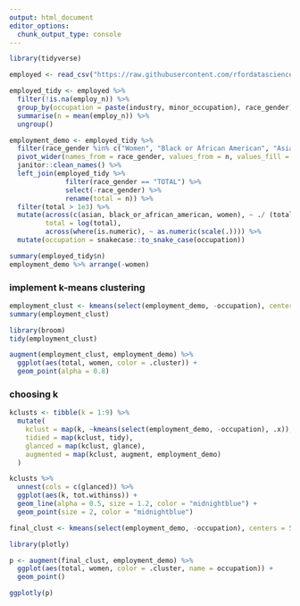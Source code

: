 ```yaml
---
output: html_document
editor_options: 
  chunk_output_type: console
---
```

```r
library(tidyverse)

employed <- read_csv("https://raw.githubusercontent.com/rfordatascience/tidytuesday/master/data/2021/2021-02-23/employed.csv")
```

```r
employed_tidy <- employed %>% 
  filter(!is.na(employ_n)) %>% 
  group_by(occupation = paste(industry, minor_occupation), race_gender) %>% 
  summarise(n = mean(employ_n)) %>% 
  ungroup()
```

```r
employment_demo <- employed_tidy %>% 
  filter(race_gender %in% c("Women", "Black or African American", "Asian")) %>% 
  pivot_wider(names_from = race_gender, values_from = n, values_fill = 0) %>% 
  janitor::clean_names() %>% 
  left_join(employed_tidy %>% 
              filter(race_gender == "TOTAL") %>% 
              select(-race_gender) %>% 
              rename(total = n)) %>% 
  filter(total > 1e3) %>% 
  mutate(across(c(asian, black_or_african_american, women), ~ ./ (total)),
         total = log(total),
         across(where(is.numeric), ~ as.numeric(scale(.)))) %>% 
  mutate(occupation = snakecase::to_snake_case(occupation))

summary(employed_tidy$n)
employment_demo %>% arrange(-women)
```
### implement k-means clustering
```r
employment_clust <- kmeans(select(employment_demo, -occupation), centers = 3)
summary(employment_clust)
```

```r
library(broom)
tidy(employment_clust)
```

```r
augment(employment_clust, employment_demo) %>% 
  ggplot(aes(total, women, color = .cluster)) +
  geom_point(alpha = 0.8)
```

### choosing k
```r
kclusts <- tibble(k = 1:9) %>% 
  mutate(
    kclust = map(k, ~kmeans(select(employment_demo, -occupation), .x)),
    tidied = map(kclust, tidy),
    glanced = map(kclust, glance),
    augmented = map(kclust, augment, employment_demo)
  )

kclusts %>% 
  unnest(cols = c(glanced)) %>% 
  ggplot(aes(k, tot.withinss)) +
  geom_line(alpha = 0.5, size = 1.2, color = "midnightblue") +
  geom_point(size = 2, color = "midnightblue")

```

```r
final_clust <- kmeans(select(employment_demo, -occupation), centers = 5)
```

```r
library(plotly)

p <- augment(final_clust, employment_demo) %>% 
  ggplot(aes(total, women, color = .cluster, name = occupation)) +
  geom_point()

ggplotly(p)
```


